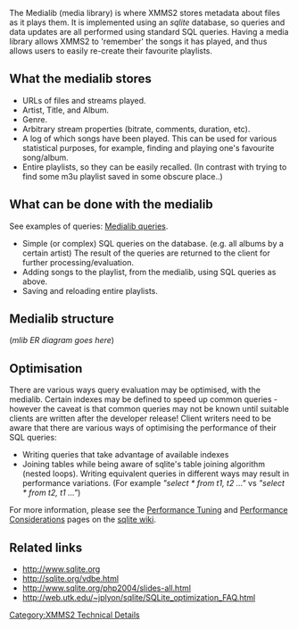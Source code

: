 {{Navbar}}

The Medialib (media library) is where XMMS2 stores metadata about files as it plays them. It is implemented using an ''sqlite'' database, so queries and data updates are all performed using standard SQL queries. Having a media library allows XMMS2 to 'remember' the songs it has played, and thus allows users to easily re-create their favourite playlists.

== What the medialib stores ==
* URLs of files and streams played.
* Artist, Title, and Album.
* Genre.
* Arbitrary stream properties (bitrate, comments, duration, etc).
* A log of which songs have been played. This can be used for various statistical purposes, for example, finding and playing one's favourite song/album.
* Entire playlists, so they can be easily recalled. (In contrast with trying to find some m3u playlist saved in some obscure place..)

== What can be done with the medialib ==
See examples of queries: [[Medialib queries]].

* Simple (or complex) SQL queries on the database. (e.g. all albums by a certain artist) The result of the queries are returned to the client for further processing/evaluation.
* Adding songs to the playlist, from the medialib, using SQL queries as above.
* Saving and reloading entire playlists.

== Medialib structure ==

(''mlib ER diagram goes here'')

== Optimisation ==
There are various ways query evaluation may be optimised, with the medialib. Certain indexes may be defined to speed up common queries - however the caveat is that common queries may not be known until suitable clients are written after the developer release! Client writers need to be aware that there are various ways of optimising the performance of their SQL queries:

* Writing queries that take advantage of available indexes
* Joining tables while being aware of sqlite's table joining algorithm (nested loops). Writing equivalent queries in different ways may result in performance variations. (For example ''"select * from t1, t2 ..."'' vs ''"select * from t2, t1 ..."'')

For more information, please see the [http://www.sqlite.org/cvstrac/wiki?p=PerformanceTuning Performance Tuning] and [http://www.sqlite.org/cvstrac/wiki?p=PerformanceConsiderations Performance Considerations] pages on the [http://www.sqlite.org/cvstrac/wiki sqlite wiki].

== Related links ==
* http://www.sqlite.org
* http://sqlite.org/vdbe.html
* http://www.sqlite.org/php2004/slides-all.html
* http://web.utk.edu/~jplyon/sqlite/SQLite_optimization_FAQ.html

[[Category:XMMS2 Technical Details]]